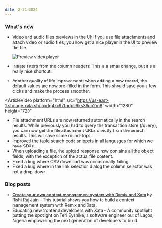 ```yaml
---
date: 2-21-2024
---
```


### What's new

- Video and audio files previews in the UI: If you use file attachments and attach video or audio files, you now get a nice player in the UI to preview the file.

  ![Preview video player](images/preview_video.png)

- Initiate filters from the column headers! This is a small change, but it's a really nice shortcut.
- Another quality of life improvement: when adding a new record, the default values are now pre-filled in the form. This should save you a few clicks and make the process smoother.

<ArticleVideo
    platform="html"
    src="https://us-east-1.storage.xata.sh/labrlg4kc97fndpb6ks39uo2m8"
    width="1280"
    height="720"
>
- File attachment URLs are now returned automatically in the search results. While previously you had to query the transaction store (/query), you can now get the file attachment URLs directly from the search results. This will save some round-trips.
- Improved the table search code snippets in all languages for which we have SDKs.
- When uploading a file, the upload response now contains all the object fields, with the exception of the actual file content.
- Fixed a bug where CSV download was occasionally failing.
- Fixed a bug where in the link selection dialog the column selector was not a drop-down.

### Blog posts

- [Create your own content management system with Remix and Xata](https://xata.io/blog/content-management-system-remix-xata) by Rishi Raj Jain - This tutorial shows you how to build a content management system with Remix and Xata.
- [Educating new frontend developers with Xata](https://xata.io/blog/community-spotlight-educating-frontend-developers) - A community spotlight putting the spotlight on Teri Eyenike, a software engineer out of Lagos, Nigeria empowering the next generation of developers to build.
